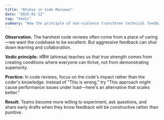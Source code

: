 ```yaml
---
title: "Ahimsa in Code Reviews"
date: "2025-01-12"
tag: "Vedic"
summary: "How the principle of non-violence transforms technical feedback into growth opportunities."
---
```


**Observation.** The harshest code reviews often come from a place of caring—we want the codebase to be excellent. But aggressive feedback can shut down learning and collaboration.

**Vedic principle:** अहिंसा (ahimsa) teaches us that true strength comes from creating conditions where everyone can thrive, not from demonstrating superiority.

**Practice:** In code reviews, focus on the code's impact rather than the coder's knowledge. Instead of "This is wrong," try "This approach might cause performance issues under load—here's an alternative that scales better."

**Result:** Teams become more willing to experiment, ask questions, and share early drafts when they know feedback will be constructive rather than punitive.
